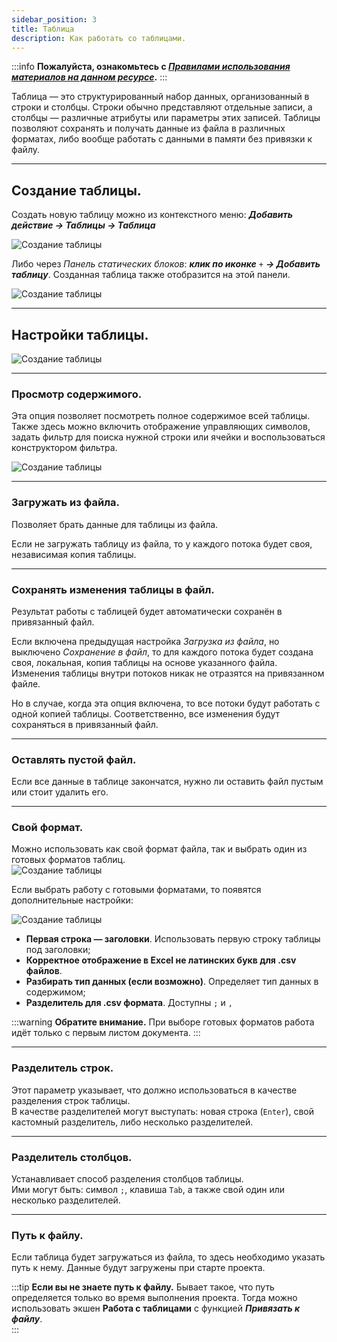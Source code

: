 ```yaml
---
sidebar_position: 3
title: Таблица
description: Как работать со таблицами.
--- 
```

:::info **Пожалуйста, ознакомьтесь с [*Правилами использования материалов на данном ресурсе*](../../Disclaimer).**
:::   

Таблица — это структурированный набор данных, организованный в строки и столбцы. Строки обычно представляют отдельные записи, а столбцы — различные атрибуты или параметры этих записей. Таблицы позволяют сохранять и получать данные из файла в различных форматах, либо вообще работать с данными в памяти без привязки к файлу.  
_______________________________________________ 
## Создание таблицы.  
Создать новую таблицу можно из контекстного меню: ***Добавить действие → Таблицы → Таблица***  

![Создание таблицы](./assets/Tables/Tables_pic1.png) 

Либо через *Панель статических блоков*: ***клик по иконке*** `+` ***→ Добавить таблицу***. Созданная таблица также отобразится на этой панели.    

![Создание таблицы](./assets/Tables/Tables_pic2.png)   
_______________________________________________ 
## Настройки таблицы.  
![Создание таблицы](./assets/Tables/Tables_pic3.png)  
_______________________________________________ 
### Просмотр содержимого.  
Эта опция позволяет посмотреть полное содержимое всей таблицы.  
Также здесь можно включить отображение управляющих символов, задать фильтр для поиска нужной строки или ячейки и воспользоваться конструктором фильтра.

![Создание таблицы](./assets/Tables/Tables_pic6.png) 
_______________________________________________ 
### Загружать из файла.  
Позволяет брать данные для таблицы из файла.  

Если не загружать таблицу из файла, то у каждого потока будет своя, независимая копия таблицы.  
_______________________________________________ 
### Сохранять изменения таблицы в файл.  
Результат работы с таблицей будет автоматически сохранён в привязанный файл.  

Если включена предыдущая настройка *Загрузка из файла*, но выключено *Сохранение в файл*, то для каждого потока будет создана своя, локальная, копия таблицы на основе указанного файла. Изменения таблицы внутри потоков никак не отразятся на привязанном файле.  

Но в случае, когда эта опция включена, то все потоки будут работать с одной копией таблицы. Соответственно, все изменения будут сохраняться в привязанный файл.  
_______________________________________________ 
### Оставлять пустой файл.  
Если все данные в таблице закончатся, нужно ли оставить файл пустым или стоит удалить его.  
_______________________________________________ 
### Свой формат.  
Можно использовать как свой формат файла, так и выбрать один из готовых форматов таблиц.  
![Создание таблицы](./assets/Tables/Tables_pic4.png)   

Если выбрать работу с готовыми форматами, то появятся дополнительные настройки:  

![Создание таблицы](./assets/Tables/Tables_pic5.png)  

- **Первая строка — заголовки**. Использовать первую строку таблицы под заголовки;  
- **Корректное отображение в Excel не латинских букв для .csv файлов**.  
- **Разбирать тип данных (если возможно)**. Определяет тип данных в содержимом;  
- **Разделитель для .csv формата**. Доступны `;` и `,`  

:::warning **Обратите внимание.**
При выборе готовых форматов работа идёт только с первым листом документа.
:::  
_______________________________________________ 
### Разделитель строк. 
Этот параметр указывает, что должно использоваться в качестве разделения строк таблицы.  
В качестве разделителей могут выступать: новая строка (`Enter`), свой кастомный разделитель, либо несколько разделителей.  
_______________________________________________ 
### Разделитель столбцов.  
Устанавливает способ разделения столбцов таблицы.  
Ими могут быть: символ `;`, клавиша `Tab`, а также свой один или несколько разделителей.  
_______________________________________________ 
### Путь к файлу.  
Если таблица будет загружаться из файла, то здесь необходимо указать путь к нему. Данные будут загружены при старте проекта.  

:::tip **Если вы не знаете путь к файлу.**
Бывает такое, что путь определяется только во время выполнения проекта. Тогда можно использовать экшен **Работа с таблицами** с функцией ***Привязать к файлу***.  
:::  

